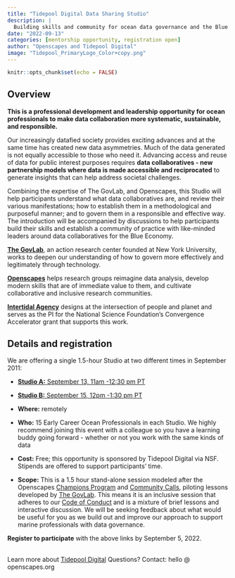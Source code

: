 ```yaml
---
title: "Tidepool Digital Data Sharing Studio"
description: |
  Building skills and community for ocean data governance and the Blue Economy
date: "2022-09-13"
categories: [mentorship opportunity, registration open]
author: "Openscapes and Tidepool Digital"
image: "Tidepool_PrimaryLogo_Color+copy.png"
---
```


```r
knitr::opts_chunk$set(echo = FALSE)
```

## Overview

**This is a professional development and leadership opportunity for ocean professionals to make data collaboration more systematic, sustainable, and responsible.**

Our increasingly datafied society provides exciting advances and at the same time has created new data asymmetries. Much of the data generated is not equally accessible to those who need it. Advancing access and reuse of data for public interest purposes requires **data collaboratives - new partnership models where data is made accessible and reciprocated** to generate insights that can help address societal challenges.

Combining the expertise of The GovLab, and Openscapes, this Studio will help participants understand what data collaboratives are, and review their various manifestations; how to establish them in a methodological and purposeful manner; and to govern them in a responsible and effective way. The introduction will be accompanied by discussions to help participants build their skills and establish a community of practice with like-minded leaders around data collaboratives for the Blue Economy.

[**The GovLab**](https://thegovlab.org/), an action research center founded at New York University, works to deepen our understanding of how to govern more effectively and legitimately through technology.

[**Openscapes**](https://openscapes.org) helps research groups reimagine data analysis, develop modern skills that are of immediate value to them, and cultivate collaborative and inclusive research communities.

[**Intertidal Agency**](https://intertidal.agency/) designs at the intersection of people and planet and serves as the PI for the National Science Foundation's Convergence Accelerator grant that supports this work.

## Details and registration

We are offering a single 1.5-hour Studio at two different times in September 2011:

-   [**Studio A:** September 13, 11am -12:30 pm PT](https://www.eventbrite.com/e/tidepool-digital-data-sharing-studio-a-tickets-390849129267)

-   [**Studio B:** September 15, 12pm -1:30 pm PT](https://www.eventbrite.com/e/tidepool-digital-data-sharing-studio-b-tickets-390853291717)

-   **Where:** remotely

-   **Who:** 15 Early Career Ocean Professionals in each Studio. We highly recommend joining this event with a colleague so you have a learning buddy going forward - whether or not you work with the same kinds of data

-   **Cost:** Free; this opportunity is sponsored by Tidepool Digital via NSF. Stipends are offered to support participants' time. 

-   **Scope:** This is a 1.5 hour stand-alone session modeled after the Openscapes [Champions Program](https://openscapes.org/champions) and [Community Calls](https://www.openscapes.org/tags/community-call/), piloting lessons developed by [The GovLab](https://thegovlab.org/). This means it is an inclusive session that adheres to our [Code of Conduct](https://www.openscapes.org/code-of-conduct/) and is a mixture of brief lessons and interactive discussion. We will be seeking feedback about what would be useful for you as we build out and improve our approach to support marine professionals with data governance.

**Register to participate** with the above links by September 5, 2022.

\
Learn more about [Tidepool Digital](https://intertidal.agency/tidepooldigital) Questions? Contact: hello \@ openscapes.org
